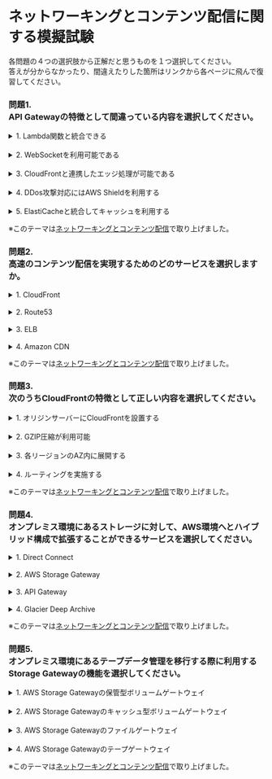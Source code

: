 # ネットワーキングとコンテンツ配信に関する模擬試験

各問題の４つの選択肢から正解だと思うものを１つ選択してください。  
答えが分からなかったり、間違えたりした箇所はリンクから各ページに飛んで復習してください。
### 問題1. <br/>API Gatewayの特徴として間違っている内容を選択してください。
<details><summary>1. Lambda関数と統合できる</summary>1.は不正解です。<br/>ElastiCacheと統合してキャッシュを利用するわけではなく、API Gatewayは独自のキャッシュを有効化して、大量のリクエスト数を処理できるように構成できます。<br/>残りの説明は全てAPI Gatewayの特徴として正しい内容です。</details><br/>
<details><summary>2. WebSocketを利用可能である</summary>2.は不正解です。<br/>ElastiCacheと統合してキャッシュを利用するわけではなく、API Gatewayは独自のキャッシュを有効化して、大量のリクエスト数を処理できるように構成できます。<br/>残りの説明は全てAPI Gatewayの特徴として正しい内容です。</details><br/>
<details><summary>3. CloudFrontと連携したエッジ処理が可能である</summary>3.は不正解です。<br/>ElastiCacheと統合してキャッシュを利用するわけではなく、API Gatewayは独自のキャッシュを有効化して、大量のリクエスト数を処理できるように構成できます。<br/>残りの説明は全てAPI Gatewayの特徴として正しい内容です。</details><br/>
<details><summary>4. DDos攻撃対応にはAWS Shieldを利用する</summary>4.は不正解です。<br/>ElastiCacheと統合してキャッシュを利用するわけではなく、API Gatewayは独自のキャッシュを有効化して、大量のリクエスト数を処理できるように構成できます。<br/>残りの説明は全てAPI Gatewayの特徴として正しい内容です。</details><br/>
<details><summary>5. ElastiCacheと統合してキャッシュを利用する</summary>正解です。<br/>ElastiCacheと統合してキャッシュを利用するわけではなく、API Gatewayは独自のキャッシュを有効化して、大量のリクエスト数を処理できるように構成できます。<br/>残りの説明は全てAPI Gatewayの特徴として正しい内容です。</details>

※このテーマは[ネットワーキングとコンテンツ配信](aws_cp_networking_and_contents_delivery)で取り上げました。

### 問題2. <br/>高速のコンテンツ配信を実現するためのどのサービスを選択しますか。
<details><summary>1. CloudFront</summary>正解です。<br/>Amazon CloudFront は、低レイテンシーの高速転送によりデータ、ビデオ、アプリケーション、API をビューワーに安全に配信するグローバルコンテンツ配信ネットワーク (CDN) サービスです。</details><br/>
<details><summary>2. Route53</summary>2.は不正解です。<br/>Amazon CloudFront は、低レイテンシーの高速転送によりデータ、ビデオ、アプリケーション、API をビューワーに安全に配信するグローバルコンテンツ配信ネットワーク (CDN) サービスです。</details><br/>
<details><summary>3. ELB</summary>3.は不正解です。<br/>Amazon CloudFront は、低レイテンシーの高速転送によりデータ、ビデオ、アプリケーション、API をビューワーに安全に配信するグローバルコンテンツ配信ネットワーク (CDN) サービスです。</details><br/>
<details><summary>4. Amazon CDN</summary>4.は不正解です。<br/>Amazon CloudFront は、低レイテンシーの高速転送によりデータ、ビデオ、アプリケーション、API をビューワーに安全に配信するグローバルコンテンツ配信ネットワーク (CDN) サービスです。</details>

※このテーマは[ネットワーキングとコンテンツ配信](aws_cp_networking_and_contents_delivery)で取り上げました。

### 問題3. <br/>次のうちCloudFrontの特徴として正しい内容を選択してください。
<details><summary>1. オリジンサーバーにCloudFrontを設置する</summary>1.は不正解です。<br/>オリジンサーバーはCloudFrontを設定する配信元となるS3バケットやEC2インスタンスなどのサーバーを示しています。</details><br/>
<details><summary>2. GZIP圧縮が利用可能</summary>正解です。<br/> CloudFrontはgzip圧縮をサポートしており、ウェブサイトをとても小さいファイルに圧縮して配信処理に利用することができます。<br/>これにより、効率的な配信が可能となります。</details><br/>
<details><summary>3. 各リージョンのAZ内に展開する</summary>3.は不正解です。<br/>CloudFrontは各リージョンのAZ内ではなく、エッジロケーションに展開されます。</details><br/>
<details><summary>4. ルーティングを実施する</summary>4.は不正解です。<br/>ルーティングを実施するのはRoute53です。</details>

※このテーマは[ネットワーキングとコンテンツ配信](aws_cp_networking_and_contents_delivery)で取り上げました。

### 問題4. <br/>オンプレミス環境にあるストレージに対して、AWS環境へとハイブリッド構成で拡張することができるサービスを選択してください。
<details><summary>1. Direct Connect</summary>1.は不正解です。<br/>AWS Storage Gateway は、オンプレミスから実質無制限のクラウドストレージへのアクセスを提供するハイブリッドクラウドストレージサービスです。<br/>オンプレミス環境にあるストレージに対して、AWS環境へとハイブリッド構成で拡張することができます。</details><br/>
<details><summary>2. AWS Storage Gateway</summary>正解です。<br/>AWS Storage Gateway は、オンプレミスから実質無制限のクラウドストレージへのアクセスを提供するハイブリッドクラウドストレージサービスです。<br/>オンプレミス環境にあるストレージに対して、AWS環境へとハイブリッド構成で拡張することができます。</details><br/>
<details><summary>3. API Gateway</summary>3.は不正解です。<br/>AWS Storage Gateway は、オンプレミスから実質無制限のクラウドストレージへのアクセスを提供するハイブリッドクラウドストレージサービスです。<br/>オンプレミス環境にあるストレージに対して、AWS環境へとハイブリッド構成で拡張することができます。</details><br/>
<details><summary>4. Glacier Deep Archive</summary>4.は不正解です。<br/>AWS Storage Gateway は、オンプレミスから実質無制限のクラウドストレージへのアクセスを提供するハイブリッドクラウドストレージサービスです。<br/>オンプレミス環境にあるストレージに対して、AWS環境へとハイブリッド構成で拡張することができます。</details>

※このテーマは[ネットワーキングとコンテンツ配信](aws_cp_networking_and_contents_delivery)で取り上げました。

### 問題5. <br/>オンプレミス環境にあるテープデータ管理を移行する際に利用するStorage Gatewayの機能を選択してください。
<details><summary>1. AWS Storage Gatewayの保管型ボリュームゲートウェイ</summary>1.は不正解です。<br/>AWS Storage Gatewayのテープゲートウェイは仮想テープライブラリーを利用することができる機能です。<br/>オンプレミス環境にあるストレージのバックアップ管理を実施することができます。</details><br/>
<details><summary>2. AWS Storage Gatewayのキャッシュ型ボリュームゲートウェイ</summary>2.は不正解です。<br/>AWS Storage Gatewayのテープゲートウェイは仮想テープライブラリーを利用することができる機能です。<br/>オンプレミス環境にあるストレージのバックアップ管理を実施することができます。</details><br/>
<details><summary>3. AWS Storage Gatewayのファイルゲートウェイ</summary>3.は不正解です。<br/>AWS Storage Gatewayのテープゲートウェイは仮想テープライブラリーを利用することができる機能です。<br/>オンプレミス環境にあるストレージのバックアップ管理を実施することができます。</details><br/>
<details><summary>4. AWS Storage Gatewayのテープゲートウェイ</summary>正解です。<br/>AWS Storage Gatewayのテープゲートウェイは仮想テープライブラリーを利用することができる機能です。<br/>オンプレミス環境にあるストレージのバックアップ管理を実施することができます。</details>

※このテーマは[ネットワーキングとコンテンツ配信](aws_cp_networking_and_contents_delivery)で取り上げました。